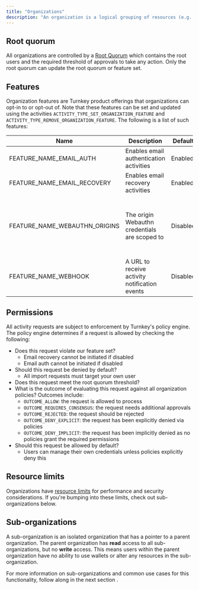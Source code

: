 ```yaml
---
title: "Organizations"
description: "An organization is a logical grouping of resources (e.g. users, policies, wallets). These resources can only be accessed by authorized and permissioned users within the organization. Resources are not shared between organizations."
---
```


## Root quorum

All organizations are controlled by a [Root Quorum](/concepts/users/root-quorum) which contains the root users and the required threshold of approvals to take any action. Only the root quorum can update the root quorum or feature set.

## Features

Organization features are Turnkey product offerings that organizations can opt-in to or opt-out of. Note that these features can be set and updated using the activities `ACTIVITY_TYPE_SET_ORGANIZATION_FEATURE` and `ACTIVITY_TYPE_REMOVE_ORGANIZATION_FEATURE`. The following is a list of such features:

| Name                          | Description                                   | Default  | Notes                                                                                                                                                                                                                                                                      |
| ----------------------------- | --------------------------------------------- | -------- | -------------------------------------------------------------------------------------------------------------------------------------------------------------------------------------------------------------------------------------------------------------------------- |
| FEATURE_NAME_EMAIL_AUTH       | Enables email authentication activities       | Enabled  | Can only be initiated by a parent organization for a sub-organization.                                                                                                                                                                                                     |
| FEATURE_NAME_EMAIL_RECOVERY   | Enables email recovery activities             | Enabled  | Can only be initiated by a parent organization for a sub-organization.                                                                                                                                                                                                     |
| FEATURE_NAME_WEBAUTHN_ORIGINS | The origin Webauthn credentials are scoped to | Disabled | Parent organization feature applies to all sub-organizations. If not enabled, sub-organizations default to allowing all origins: "\*". For Passkey WaaS, we highly recommend enabling this feature. Example value: "[https://www.turnkey.com"](https://www.turnkey.com%22) |
| FEATURE_NAME_WEBHOOK          | A URL to receive activity notification events | Disabled | Example value: "[https://your.service.com/webhook"](https://your.service.com/webhook%22)                                                                                                                                                                                   |

## Permissions

All activity requests are subject to enforcement by Turnkey's policy engine. The policy engine determines if a request is allowed by checking the following:

- Does this request violate our feature set?
  - Email recovery cannot be initiated if disabled
  - Email auth cannot be initiated if disabled
- Should this request be denied by default?
  - All import requests must target your own user
- Does this request meet the root quorum threshold?
- What is the outcome of evaluating this request against all organization policies? Outcomes include:
  - `OUTCOME_ALLOW`: the request is allowed to process
  - `OUTCOME_REQUIRES_CONSENSUS`: the request needs additional approvals
  - `OUTCOME_REJECTED`: the request should be rejected
  - `OUTCOME_DENY_EXPLICIT`: the request has been explicitly denied via policies
  - `OUTCOME_DENY_IMPLICIT`: the request has been implicitly denied as no policies grant the required permissions
- Should this request be allowed by default?
  - Users can manage their own credentials unless policies explicitly deny this

## Resource limits

Organizations have [resource limits](/concepts/resource-limits) for performance and security considerations. If you're bumping into these limits, check out sub-organizations below.

## Sub-organizations

A sub-organization is an isolated organization that has a pointer to a parent organization. The parent organization has **read** access to all sub-organizations, but no **write** access. This means users within the parent organization have no ability to use wallets or alter any resources in the sub-organization.

For more information on sub-organizations and common use cases for this functionality, follow along in the next section <Icon icon="square-right" iconType="solid" />.